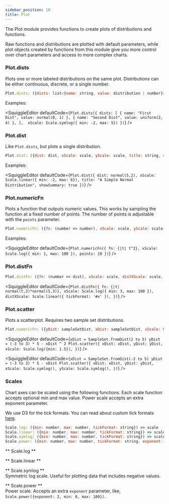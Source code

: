```yaml
---
sidebar_position: 10
title: Plot
---
```



The Plot module provides functions to create plots of distributions and functions.

Raw functions and distributions are plotted with default parameters, while plot objects created by functions from this module give you more control over chart parameters and access to more complex charts.

### Plot.dists

Plots one or more labeled distributions on the same plot. Distributions can be either continuous, discrete, or a single number.

```js
Plot.dists: ({dists: list<{name: string, value: distribution | number}>, xScale: scale, yScale: scale, title: string, showSummary: bool}) => plot
```

Examples:

<SquiggleEditor
  defaultCode={`Plot.dists({
    dists: [
        { name: "First Dist", value: normal(0, 1) },
        { name: "Second Dist", value: uniform(2, 4) },
    ], 
    xScale: Scale.symlog({ min: -2, max: 5})
})`}
/>

### Plot.dist

Like `Plot.dists`, but plots a single distribution.

```js
Plot.dist: ({dist: dist, xScale: scale, yScale: scale, title: string, showSummary: bool}) => plot
```

Examples:

<SquiggleEditor
  defaultCode={`Plot.dist({
    dist: normal(5,2),
    xScale: Scale.linear({ min: -2, max: 6}),
    title: "A Simple Normal Distribution",
    showSummary: true
})`}
/>

### Plot.numericFn

Plots a function that outputs numeric values. This works by sampling the function at a fixed number of points. The number of points is adjustable with the `points` parameter.

```js
Plot.numericFn: ({fn: (number => number), xScale: scale, yScale: scale, points: number}) => plot
```

Examples:

<SquiggleEditor
  defaultCode={`Plot.numericFn({
  fn: {|t| t^2},
  xScale: Scale.log({
    min: 1,
    max: 100
  }),
  points: 10
})`}
/>

### Plot.distFn

```js
Plot.distFn: ({fn: (number => dist), xScale: scale, distXScale: scale, points: number}) => plot
```

<SquiggleEditor
  defaultCode={`Plot.distFn({
  fn: {|t| normal(t,2)*normal(5,3)},
  xScale: Scale.log({ min: 3, max: 100 }),
  distXScale: Scale.linear({ tickFormat: '#x' }),
})`}
/>

### Plot.scatter

Plots a scatterplot. Requires two sample set distributions.

```js
Plot.numericFn: ({yDist: sampleSetDist, xDist: sampleSetDist, xScale: Scale, yScale: Scale}) => plot
```

<SquiggleEditor
  defaultCode={`xDist = SampleSet.fromDist(2 to 5)
yDist = (-3 to 3) * 5 - xDist ^ 2
Plot.scatter({
  xDist: xDist,
  yDist: yDist,
  xScale: Scale.log({min: 1.5}),
})`}
/>

<SquiggleEditor
  defaultCode={`xDist = SampleSet.fromDist(-2 to 5)
yDist = (-3 to 3) * 5 - xDist
Plot.scatter({
  xDist: xDist,
  yDist: yDist,
  xScale: Scale.symlog(),
  yScale: Scale.symlog(),
})`}
/>

### Scales

Chart axes can be scaled using the following functions. Each scale function accepts optional min and max value. Power scale accepts an extra exponent parameter.

We use D3 for the tick formats. You can read about custom tick formats [here](https://github.com/d3/d3-format).

```js
Scale.log: ({min: number, max: number, tickFormat: string}) => scale
Scale.linear: ({min: number, max: number, tickFormat: string}) => scale
Scale.symlog: ({min: number, max: number, tickFormat: string}) => scale
Scale.power: ({min: number, max: number, tickFormat: string, exponent: number}) => scale
```

** Scale.log **

** Scale.linear **

** Scale.symlog **  
Symmetric log scale. Useful for plotting data that includes negative values.

** Scale.power **  
Power scale. Accepts an extra `exponent` parameter, like, `Scale.power({exponent: 2, min: 0, max: 100})`.
